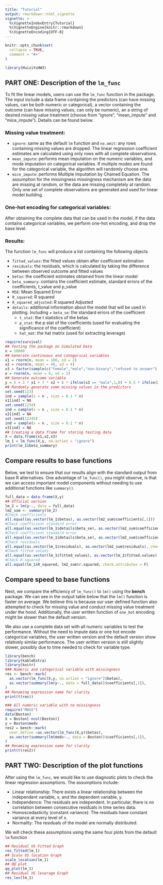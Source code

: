 ```yaml
---
title: "Tutorial"
output: rmarkdown::html_vignette
vignette: >
  %\VignetteIndexEntry{Tutorial}
  %\VignetteEngine{knitr::rmarkdown}
  %\VignetteEncoding{UTF-8}
---
```


```r
knitr::opts_chunk$set(
  collapse = TRUE,
  comment = "#>"
)
```

```r
library(HuiziYuHW3)
```

## PART ONE: Description of the `lm_func` 

To fit the linear models, users can use the `lm_func` function in the package. The input include a data frame containing the predictors (can have missing values, can be both numeric or categorical), a vector containing the outcome (can have missing values, can only be numeric), an a string of desired missing value treatment (choose from "ignore", "mean_impute" and "mice_impute"). Details can be found below. 

### Missing value treatment:

* `ignore`: same as the default `lm` function and `na.omit`: any rows containing missing values are dropped. The linear regression coefficient estimates are calculated using only rows with all complete observations. 
* `mean_impute`: performs mean imputation on the numeric variables, and mode imputation on categorical variables. If multiple modes are found for the categorical variable, the algorithm will randomly choose one. 
* `mice_impute`: performs Multiple Imputation by Chained Equation. The assumption for the missingness missingness mechanism are the data are missing at random, or the data are missing completely at random. Only one set of complete observations are generated and used for linear model building. 

### One-hot encoding for categorical variables: 

After obtaining the complete data that can be used in the model, if the data contains categorical variables, we perform one-hot encoding, and drop the base level. 


### Results:

The function `lm_func` will produce a list containing the following objects

* `fitted_values`: the fitted values obtain after coefficient estimation
* `residuals`: the residuals, which is calculated by taking the difference between observed outcome and fitted values
* `betas`: the coefficient estimates obtained from the linear model
* `beta_summary`: contains the coefficient estimate, standard errors of the coefficients, t_value and p_value
* `MSE`: Mean Squared Error
* `R_squared`: R squared
* `R_squared_adjusted`: R squared Adjusted
* `details`: additional information about the model that will be used in plotting. Including      + `beta_se`: the standard errors of the coefficient
   + `t_stat`: the t statistics of the betas
   + `p_stat`: the p stat of the coefficients (used for evaluating the significance of the coefficient)
   + `hat_mat`: the hat matrix (used for extracting leverage)

```r
require(survival)
## Testing the package on Simulated Data
n = 10000
## Generate continuous and categorical variables
x1 = rnorm(n, mean = 100, sd = 2)
x2 = rnorm(n, mean = 40, sd = 4)
x3 = factor(sample(c("female","male","non-binary","refused to answer"), size = n, replace = TRUE))
e = rnorm(n, mean = 0, sd = 1)
## Generate outcome variable
y = 5 + 3 * x1 + 7 * x2 + 8 * ifelse(x3 == "male",1,0) + 0.5 * ifelse(x3 == "refused to answer",1,0) + 10 * ifelse(x3 == "non-binary",1,0) + e
## Randomly generate some missing values in the predictors
set.seed(123)
ind = sample(x = n , size = 0.1 * n)
x1[ind] = NA
set.seed(1234)
ind = sample(x = n , size = 0.1 * n)
x2[ind] = NA
set.seed(12345)
ind = sample(x = n , size = 0.1 * n)
x3[ind] = NA
## Creating a data frame for storing testing data
X = data.frame(x1,x2,x3)
lm_1 = lm_func(X,y, na.action = "ignore")
print(lm_1$beta_summary)
```

## Compare results to base functions

Below, we test to ensure that our results align with the standard output from base R alternatives. One advantage of `lm_func()`, you might observe, is that we can access important model components without needing to use additional functions like `summary()`.

```r
full_data = data.frame(X,y)
## Official version
lm_2 = lm(y~., data = full_data)
lm2_sum <- summary(lm_2)
#Check coefficients
all.equal(as.vector(lm_1$betas), as.vector(lm2_sum$coefficients[,1]))
#Check coefficient standard error
all.equal(as.vector(lm_1$details$beta_se), as.vector(lm2_sum$coefficients[,2]))
#Check coefficient standard error
all.equal(as.vector(lm_1$details$beta_se), as.vector(lm2_sum$coefficients[,2]))
#Check residuals
all.equal(as.vector(lm_1$residuals), as.vector(lm2_sum$residuals), check.attributes = F)
#Check fitted values
all.equal(as.vector(lm_1$fitted_values), as.vector(lm_2$fitted.values), check.attributes = F)
#Check R-squared
all.equal(lm_1$R_squared, lm2_sum$r.squared, check.attributes = F)
```

## Compare speed to base functions
Next, we compare the efficiency of `lm_func()` to `lm()` using the **bench** package. We can see in the output table below that the `lm()` function is faster on average. We believe this is because our user defined function also attempted to check for missing value and conduct missing value treatment under the hood. Additionally, the user written function of `one_hot` encoding might be slower than the default version. 

We also use a complete data set with all numeric variables to test the performance. Without the need to impute data or one hot encode categorical variables, the user written version and the default version show relatively similar performance. The user written version is still slightly slower, possibly due to time needed to check for variable type. 

```r
library(bench)
library(kableExtra)
library(knitr)
### Numeric and categorical variable with missingness
res <- bench::mark(
  as.vector(lm_func(X,y, na.action = "ignore")$betas),
  as.vector(summary(lm(y~., data = full_data))$coefficients[,1]),
)
## Renaming expression name for clarity
print(t(res))

### All numeric variable with no missingness
require("MASS")
data(Boston)
X = Boston[-ncol(Boston)]
y = Boston$medv
res2 = bench::mark(
  user_define =as.vector(lm_func(X,y)$betas),
  as.vector(summary(lm(medv~., data = Boston))$coefficients[,1]),
)
## Renaming expression name for clarity
print(t(res2))
```

## PART TWO: Description of the plot functions

After using the `lm_func`, we would like to use diagnostic plots to check the linear regression assumptions. The assumptions include: 

* Linear relationship: There exists a linear relationship between the independent variable, x, and the dependent variable, y.
* Independence: The residuals are independent. In particular, there is no correlation between consecutive residuals in time series data.
* Homoscedasticity (constant variance): The residuals have constant variance at every level of x.
* Normality: The residuals of the model are normally distributed.

We will check these assumptions using the same four plots from the default `lm` function

```r
## Residual VS Fitted Graph
res_fitted(lm_1)
## Scale VS location Graph
scale_location(lm_1)
## QQ plot
qq_plot(lm_1)
## Residual VS leverage Graph
res_lev(lm_1)
```
